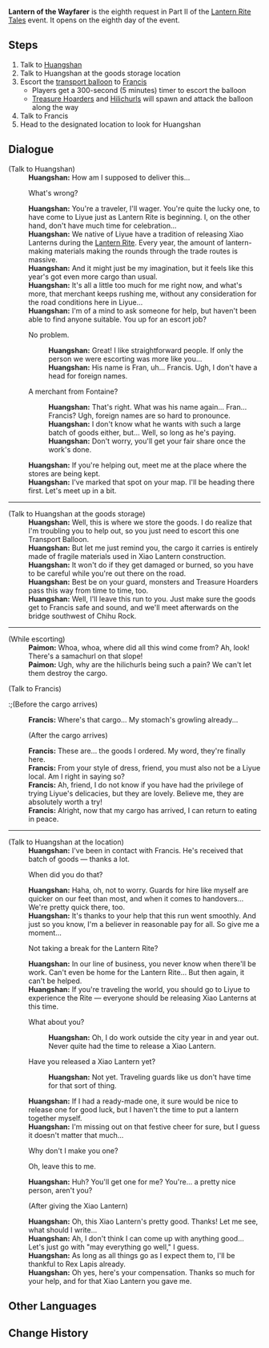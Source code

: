 {{Quest Infobox
|id            = 71816
|event_name    = Lantern Rite Tales
|summary       = 
|requirement   = Complete [[Wangshu Once Again]]
|mora          = 20,000
|primogems     = 30
|other         = {{Card|Festive Fever (Lantern Rite)|100}}
|title         = Lantern of Wayfarer
|type          = World
|startLocation = [[Wangshu Inn]], [[Liyue]]
|characters    = Francis; Huangshan; Paimon; Traveler
|region        = Liyue
|area          = Bishui Plain
}}
'''Lantern of the Wayfarer''' is the eighth request in Part II of the [[Lantern Rite Tales]] event. It opens on the eighth day of the event.

==Steps==
#Talk to [[Huangshan]]
#Talk to Huangshan at the goods storage location
#Escort the [[Transport Balloon|transport balloon]] to [[Francis]]
#* Players get a 300-second (5 minutes) timer to escort the balloon
#* [[Treasure Hoarders]] and [[Hilichurls]] will spawn and attack the balloon along the way
#Talk to Francis
#Head to the designated location to look for Huangshan

==Dialogue==
{{Quest Description|While most people from [[Liyue]] are enjoying the [[Lantern Rite]], guard-for-hire [[Huangshan]] is currently in a bit of a fix...}}
{{Dialogue start}}
;(Talk to Huangshan)
:'''Huangshan:''' How am I supposed to deliver this...
:{{DIcon}} What's wrong?
:'''Huangshan:''' You're a traveler, I'll wager. You're quite the lucky one, to have come to Liyue just as Lantern Rite is beginning. I, on the other hand, don't have much time for celebration...
:'''Huangshan:''' We native of Liyue have a tradition of releasing Xiao Lanterns during the [[Lantern Rite Festival|Lantern Rite]]. Every year, the amount of lantern-making materials making the rounds through the trade routes is massive.
:'''Huangshan:''' And it might just be my imagination, but it feels like this year's got even more cargo than usual.
:'''Huangshan:''' It's all a little too much for me right now, and what's more, that merchant keeps rushing me, without any consideration for the road conditions here in Liyue...
:'''Huangshan:''' I'm of a mind to ask someone for help, but haven't been able to find anyone suitable. You up for an escort job?
:{{DIcon}} No problem.
::'''Huangshan:''' Great! I like straightforward people. If only the person we were escorting was more like you...
::'''Huangshan:''' His name is Fran, uh... Francis. Ugh, I don't have a head for foreign names.
:{{DIcon}} A merchant from Fontaine?
::'''Huangshan:''' That's right. What was his name again... Fran... Francis? Ugh, foreign names are so hard to pronounce.
::'''Huangshan:''' I don't know what he wants with such a large batch of goods either, but... Well, so long as he's paying.
::'''Huangshan:''' Don't worry, you'll get your fair share once the work's done.
:'''Huangshan:''' If you're helping out, meet me at the place where the stores are being kept.
:'''Huangshan:''' I've marked that spot on your map. I'll be heading there first. Let's meet up in a bit.
----
;(Talk to Huangshan at the goods storage)
:'''Huangshan:''' Well, this is where we store the goods. I do realize that I'm troubling you to help out, so you just need to escort this one Transport Balloon.
:'''Huangshan:''' But let me just remind you, the cargo it carries is entirely made of fragile materials used in Xiao Lantern construction.
:'''Huangshan:''' It won't do if they get damaged or burned, so you have to be careful while you're out there on the road.
:'''Huangshan:''' Best be on your guard, monsters and Treasure Hoarders pass this way from time to time, too.
:'''Huangshan:''' Well, I'll leave this run to you. Just make sure the goods get to Francis safe and sound, and we'll meet afterwards on the bridge southwest of Chihu Rock.
----
;(While escorting)
:'''Paimon:''' Whoa, whoa, where did all this wind come from? Ah, look! There's a samachurl on that slope!
:'''Paimon:''' Ugh, why are the hilichurls being such a pain? We can't let them destroy the cargo.

;(Talk to Francis)
:;(Before the cargo arrives)
:'''Francis:''' Where's that cargo... My stomach's growling already...
:;(After the cargo arrives)
:'''Francis:''' These are... the goods I ordered. My word, they're finally here.
:'''Francis:''' From your style of dress, friend, you must also not be a Liyue local. Am I right in saying so?
:'''Francis:''' Ah, friend, I do not know if you have had the privilege of trying Liyue's delicacies, but they are lovely. Believe me, they are absolutely worth a try!
:'''Francis:''' Alright, now that my cargo has arrived, I can return to eating in peace.
----
;(Talk to Huangshan at the location)
:'''Huangshan:''' I've been in contact with Francis. He's received that batch of goods &mdash; thanks a lot.
:{{DIcon}} When did you do that?
:'''Huangshan:''' Haha, oh, not to worry. Guards for hire like myself are quicker on our feet than most, and when it comes to handovers... We're pretty quick there, too.
:'''Huangshan:''' It's thanks to your help that this run went smoothly. And just so you know, I'm a believer in reasonable pay for all. So give me a moment...
:{{DIcon}} Not taking a break for the Lantern Rite?
:'''Huangshan:''' In our line of business, you never know when there'll be work. Can't even be home for the Lantern Rite... But then again, it can't be helped.
:'''Huangshan:''' If you're traveling the world, you should go to Liyue to experience the Rite &mdash; everyone should be releasing Xiao Lanterns at this time.
:{{DIcon}} What about you?
::'''Huangshan:''' Oh, I do work outside the city year in and year out. Never quite had the time to release a Xiao Lantern.
:{{DIcon}} Have you released a Xiao Lantern yet?
::'''Huangshan:''' Not yet. Traveling guards like us don't have time for that sort of thing.
:'''Huangshan:''' If I had a ready-made one, it sure would be nice to release one for good luck, but I haven't the time to put a lantern together myself.
:'''Huangshan:''' I'm missing out on that festive cheer for sure, but I guess it doesn't matter that much...
:{{DIcon}} Why don't I make you one?
:{{DIcon}} Oh, leave this to me.
:'''Huangshan:''' Huh? You'll get one for me? You're... a pretty nice person, aren't you?
:;(After giving the Xiao Lantern)
:'''Huangshan:''' Oh, this Xiao Lantern's pretty good. Thanks! Let me see, what should I write...
:'''Huangshan:''' Ah, I don't think I can come up with anything good... Let's just go with "may everything go well," I guess.
:'''Huangshan:''' As long as all things go as I expect them to, I'll be thankful to Rex Lapis already.
:'''Huangshan:''' Oh yes, here's your compensation. Thanks so much for your help, and for that Xiao Lantern you gave me.
{{Dialogue end}}

==Other Languages==
{{Other Languages
|en      = Lantern of the Wayfarer
|zhs     = 灯下未归人
|zhs_rm  = Dēng xià wèiguī rén
|zht     = 燈下未歸人
|zht_rm  = Dēng xià wèiguī rén
|zh_tl   = Unreturned (Wayfarer) under the Light
|ja      = 灯下の未帰人
|ja_rm   = Touka no mikaeri bito
|ja_tl   = Unreturned (Wayfarer) under the Light
|ko      = 등불과 돌아오지 않는 사람
|ko_rm   = 
|ko_tl   = 
|es      = La linterna de la escolta
|es_tl   = 
|fr      = La lanterne de l'étranger
|fr_tl   = The Lantern of the Stranger
|ru      = Фонарь путника
|ru_tl   = 
|th      = ใต้โคมจากผู้ลาไกล
|th_rm   = 
|th_tl   = 
|vi      = Người không về dưới ánh đèn
|vi_tl   = 
|de      = Laterne des Wanderers
|de_tl   = Hiker’s Lantern
|id      = Lentera Pengembara
|id_tl   = Traveler's Lantern
|pt      = Lanterna do Andarilho
|pt_tl   = 
}}

==Change History==
{{Change History|1.3}}